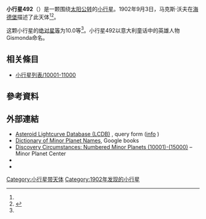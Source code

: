 {{Infobox planet
 | minorplanet     = yes
 | name            = 492 Gismonda
 | background      = #D6D6D6
 | image = 
 | image_size      = 
 | caption         =
 | discovery_ref   =  <ref name="MPC-object" />
 | discoverer      = [[马克斯·沃夫|马克斯·沃夫]]
 | discovery_site  = [[海德堡|海德堡]]
 | discovered      = 1902年9月3日
 | mpc_name        = 492 Gismonda
 | alt_names       = 492 Gismonda
 | pronounced      = 
 | named_after     = <ref name="MPC-object" />
 | mp_category     = [[主帶小行星|主帶小行星]] <ref name="MPC-object" /><ref name="jpldata" />
 | orbit_ref       = <ref name="a">[http://ssd.jpl.nasa.gov/sbdb.cgi?sstr=492 492] {{Wayback|url=http://ssd.jpl.nasa.gov/sbdb.cgi?sstr=492 |date=20210717063657 }}，小行星數據庫瀏覽器（JPL Small-Body Database Browser）－[[美国国家航空航天局|美国国家航空航天局]]喷气推进实验室</ref>
 | epoch           = 2018-03-23.0（[[儒略日|JD]] 2458200.5）
 | uncertainty     = 0
 | observation_arc = 
 | aphelion = {{convert|3.668|AU|km|3|abbr=on|lk=out}}
 | perihelion      = {{convert|2.5602721|AU|km|3|abbr=on}}
 | semimajor       = 3.1141587
 | eccentricity    = 0.1778608
 | period          = 5.5[[儒略年|yr]]
 | mean_anomaly    = 15.23807[[度|°]]
 | mean_motion     = {{Deg2DMS|0.17934640|sup=ms}} / day
 | inclination     = 1.61873
 | asc_node        = 46.21563°
 | arg_peri        = 296.65031
 | mean_diameter   = 
 | rotation        = 
 | albedo          =
 | spectral_type   =
 | abs_magnitude   = 10.0<ref name="jpldata" />
}}
'''小行星492'''（{{lang-en|492 Gismonda}}）是一颗围绕[[太阳|太阳]][[公转|公转]]的[[小行星|小行星]]。1902年9月3日，马克斯·沃夫在[[海德堡|海德堡]]描述了此天体<ref name="a" /><ref>{{cite news|title=小行星列表|url=http://cfa-www.harvard.edu/iau/lists/NumberedMPs.txt|accessdate=2018-10-19|newspaper=哈佛大学|archive-date=2008-05-17|archive-url=https://web.archive.org/web/20080517010638/http://cfa-www.harvard.edu/iau/lists/NumberedMPs.txt|dead-url=no}}</ref>。

这颗小行星的[[绝对星等|绝对星等]]为10.0等<ref name="a" />。小行星492以意大利童话中的英雄人物Gismonda命名。

== 相关條目 ==
*[[小行星列表/10001-11000|小行星列表/10001-11000]]

== 參考資料 ==
{{reflist|refs=

<ref name="jpldata">{{cite web
  |type       = 2018-01-26 last obs.
  |title      = JPL Small-Body Database Browser:492 Gismonda-492 Gismonda
  |url        = https://ssd.jpl.nasa.gov/sbdb.cgi?sstr=492
  |publisher  = [[Jet_Propulsion_Laboratory|Jet Propulsion Laboratory]]
  |accessdate = 28 March 2018}}</ref>

<ref name="MPC-object">{{cite web
  |title      = 492 Gismonda
  |work      = Minor Planet Center
  |url      = https://www.minorplanetcenter.net/db_search/show_object?object_id=492
  |accessdate      = 28 March 2018
  |archive-date      = 2016-03-04
  |archive-url      = https://web.archive.org/web/20160304102535/http://www.minorplanetcenter.net/db_search/show_object?object_id=492
  |dead-url      = no
  }}</ref>

}}

==  外部連結 ==
* [http://www.minorplanet.info/PHP/lcdbsummaryquery.php Asteroid Lightcurve Database (LCDB)] {{Wayback|url=http://www.minorplanet.info/PHP/lcdbsummaryquery.php |date=20171210173955 }}, query form ([http://www.minorplanet.info/lightcurvedatabase.html info] {{Wayback|url=http://www.minorplanet.info/lightcurvedatabase.html |date=20171216050541 }})
* [https://books.google.com/books?id=aeAg1X7afOoC&pg Dictionary of Minor Planet Names], Google books
* [http://www.minorplanetcenter.net/iau/lists/NumberedMPs010001.html Discovery Circumstances: Numbered Minor Planets (10001)-(15000)] {{Wayback|url=http://www.minorplanetcenter.net/iau/lists/NumberedMPs010001.html |date=20180612162317 }} – Minor Planet Center
* {{AstDys|492}}
* {{JPL small body}}

{{Minor Planet Number|[[小行星491|小行星491]]|[[小行星493|小行星493]]}}
{{小天体}}

[[Category:小行星带天体|Category:小行星带天体]]
[[Category:1902年发现的小行星|Category:1902年发现的小行星]]